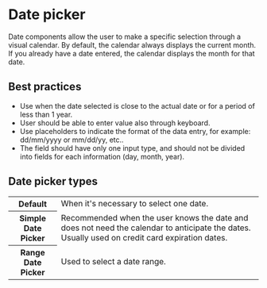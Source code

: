 # Date picker

Date components allow the user to make a specific selection through a visual calendar. By default, the calendar always displays the current month. If you already have a date entered, the calendar displays the month for that date.

## Best practices

- Use when the date selected is close to the actual date or for a period of less than 1 year.
- User should be able to enter value also through keyboard.
- Use placeholders to indicate the format of the data entry, for example: dd/mm/yyyy or mm/dd/yy, etc..
- The field should have only one input type, and should not be divided into fields for each information (day, month, year).

## Date picker types

<table>
  <tr>
    <th width={160}>Default</th>
    <td>When it's necessary to select one date.</td>
  </tr>
  <tr>
    <th>Simple Date Picker</th>
    <td>
      Recommended when the user knows the date and does not need the calendar to anticipate the dates. Usually used on
      credit card expiration dates.
    </td>
  </tr>
  <tr>
    <th>Range Date Picker</th>
    <td>Used to select a date range.</td>
  </tr>
</table>
